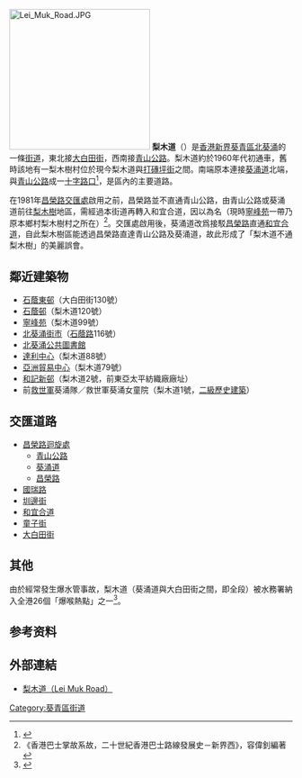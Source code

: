 {{Infobox Hong Kong Road
| 中文街道名稱    = 梨木道
| 英文街道名稱    = Lei Muk Road
| 圖片        = File:Lei Muk Road north section.jpg 
| 圖片說明    = 梨木道[[石蔭邨|石蔭邨]]一帶 
| 路段總長度  = 0.7
| 車速限制    =  
| 行車線數量  = 雙線雙程
| 所在地區    = [[葵青區|葵青區]]
| 起點        = [[青山公路-葵涌段|青山公路]]
| 終點        = [[大白田街|大白田街]]
| 通車日期    = 不遲於1961年<ref>{{cite web|url=https://digitalrepository.lib.hku.hk/catalog/ms35tc80j#?xywh=-266%2C120%2C1565%2C502&c=&m=&s=&cv=|title=Bus terminus, Sheung Kwai Chung 上葵涌 巴士總站|author=吳亦景 Ng, Yick-king, Kathleen|date=1961|publisher=Hong Kong Image Database, Digital Repository@HKU Library}}</ref>
}}
[[File:Lei_Muk_Road.JPG|250px]]
'''梨木道'''（{{lang-en|'''Lei Muk Road'''}}）是[[香港|香港]][[新界|新界]][[葵青區|葵青區]][[北葵涌|北葵涌]]的一條[[街道|街道]]，東北接[[大白田街|大白田街]]，西南接[[青山公路|青山公路]]。梨木道約於1960年代初通車，舊時該地有一梨木樹村位於現今梨木道與[[打磚坪街|打磚坪街]]之間。南端原本連接[[葵涌道|葵涌道]]北端，與[[青山公路-葵涌段|青山公路]]成一[[平面道路交叉|十字路口]]<ref>{{cite web|url=https://scontent.fhkg12-1.fna.fbcdn.net/v/t1.6435-9/181012001_3925785540847641_8964759543029022554_n.jpg?_nc_cat=104&ccb=1-3&_nc_sid=730e14&_nc_ohc=uaefMF_KzjgAX-TPayM&_nc_ht=scontent.fhkg12-1.fna&oh=3b3dfe5d4e82f155bd7182bdbb5eb12d&oe=60CF7898|publisher=香港特別行政區政府／香港地理數據站|date=1972|title=1972年的石梨石蔭一帶航拍圖|access-date=2021-05-22|archive-date=2021-05-22|archive-url=https://web.archive.org/web/20210522190440/https://scontent.fhkg12-1.fna.fbcdn.net/v/t1.6435-9/181012001_3925785540847641_8964759543029022554_n.jpg?_nc_cat=104&ccb=1-3&_nc_sid=730e14&_nc_ohc=uaefMF_KzjgAX-TPayM&_nc_ht=scontent.fhkg12-1.fna&oh=3b3dfe5d4e82f155bd7182bdbb5eb12d&oe=60CF7898|dead-url=no}}</ref>，是區內的主要道路。

在1981年[[昌榮路交匯處|昌榮路交匯處]]啟用之前，昌榮路並不直通青山公路，由青山公路或葵涌道前往[[梨木樹|梨木樹]]地區，需經過本街道再轉入和宜合道，因以為名（現時[[寧峰苑|寧峰苑]]一帶乃原本鄉村梨木樹村之所在）<ref>《香港巴士掌故系故，二十世紀香港巴士路線發展史－新界西》，容偉釗編著</ref>。交匯處啟用後，葵涌道改爲接駁[[昌榮路|昌榮路]]直通[[和宜合道|和宜合道]]，自此梨木樹區能透過昌榮路直達青山公路及葵涌道，故此形成了「梨木道不通梨木樹」的美麗誤會。

==鄰近建築物==
* [[石蔭東邨|石蔭東邨]]（大白田街130號）
* [[石蔭邨|石蔭邨]]（梨木道120號）
* [[寧峰苑|寧峰苑]]（梨木道99號）
* [[北葵涌街市|北葵涌街市]]（[[石蔭路|石蔭路]]116號）
* [[北葵涌公共圖書館|北葵涌公共圖書館]]
* [[達利中心|達利中心]]（梨木道88號）
* [[亞洲貿易中心|亞洲貿易中心]]（梨木道79號）
* [[和記新邨|和記新邨]]（梨木道2號，前東亞太平紡織廠廠址） 
* 前[[救世軍港澳軍區|救世軍]]葵涌隊／救世軍葵涌女童院（梨木道1號，[[二級歷史建築|二級歷史建築]]）

==交匯道路==
* [[昌榮路迴旋處|昌榮路迴旋處]]
** [[青山公路-葵涌段|青山公路]]
** [[葵涌道|葵涌道]]
** [[昌榮路|昌榮路]]
* [[國瑞路|國瑞路]]
* [[圳邊街|圳邊街]]
* [[和宜合道|和宜合道]]
* [[童子街|童子街]]
* [[大白田街|大白田街]]

==其他==
由於經常發生爆水管事故，梨木道（葵涌道與大白田街之間，即全段）被水務署納入全港26個「爆喉熱點」之一<ref>{{cite web|url=https://hk.on.cc/hk/bkn/cnt/news/20180417/bkn-20180417221729023-0417_00822_001.html|title=水務署公布26個爆喉熱點　你嗰區有冇份？|date=2018-04-17|publisher=東網|access-date=2021-05-22|archive-date=2021-05-22|archive-url=https://web.archive.org/web/20210522190436/https://hk.on.cc/hk/bkn/cnt/news/20180417/bkn-20180417221729023-0417_00822_001.html|dead-url=no}}</ref>。

==参考资料==
{{Reflist}}

==外部連結==
* [https://web.archive.org/web/20160304085721/http://poi.mapbar.com/hongkong/MAPWQPJRXAFNHOZBJRTWQ 梨木道（Lei Muk Road）]

[[Category:葵青區街道|Category:葵青區街道]]